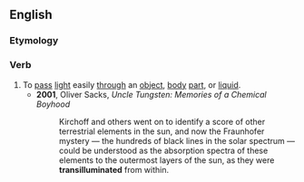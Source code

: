 ==English==

===Etymology===
{{prefix|en|trans|illuminate}}

===Verb===
{{en-verb}}

# To [[pass]] [[light]] easily [[through]] an [[object]], [[body]] [[part]], or [[liquid]].
#* '''2001''', Oliver Sacks, ''Uncle Tungsten: Memories of a Chemical Boyhood''
#*: Kirchoff and others went on to identify a score of other terrestrial elements in the sun, and now the Fraunhofer mystery — the hundreds of black lines in the solar spectrum — could be understood as the absorption spectra of these elements to the outermost layers of the sun, as they were '''transilluminated''' from within.